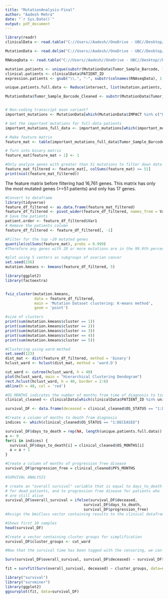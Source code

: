 ---
title: "MutationAnalysis-Final"
author: "Aadesh Mehra"
date: "`r Sys.Date()`"
output: pdf_document
---

```{r}
library(readr)
clinicalData <- read.table("C://Users//Aadesh//OneDrive - UBC//Desktop//bmeg - third//BMEG310 Project//BMEG310Project//TCGA-BRCA//data_clinical_patient.txt", sep="\t", header=TRUE)

MutationData <- read.delim("C://Users//Aadesh//OneDrive - UBC//Desktop//bmeg - third//BMEG310 Project//BMEG310Project//TCGA-BRCA//data_mutations.txt")

RNAseqData <- read.table("C://Users//Aadesh//OneDrive - UBC//Desktop//bmeg - third//BMEG310 Project//BMEG310Project//TCGA-BRCA//RNAseq_BRCA.csv", sep=",", header=TRUE)
```


```{r}

mutation.patients <- unique(substr(MutationData$Tumor_Sample_Barcode, 1, 12))
clinical.patients <- clinicalData$PATIENT_ID
expression.patients <- gsub("\\.", "-", substr(colnames(RNAseqData), 1, 12)[-1])

unique.patients.full.data <- Reduce(intersect, list(mutation.patients, clinical.patients, expression.patients))

MutationData$Tumor_Sample_Barcode_Cleaned <- substr(MutationData$Tumor_Sample_Barcode, 1, 12)



```

```{r}

# Non-coding transcript exon variant?
important_mutations <- MutationData[which(MutationData$IMPACT %in% c("HIGH", "MODERATE")), ]

# Get the important mutations for full-data patients
important_mutations_full_data <- important_mutations[which(important_mutations$Tumor_Sample_Barcode_Cleaned %in% unique.patients.full.data), ]

# Make feature matrix
feature_mat <- table(important_mutations_full_data$Tumor_Sample_Barcode_Cleaned, important_mutations_full_data$Hugo_Symbol)

# Turn into binary matrix
feature_mat[feature_mat > 1] <- 1

```

```{r}
#Only analyze genes with greater than 51 mutations to filter down data
feature_mat_filtered <- feature_mat[, colSums(feature_mat) >= 51]
print(ncol(feature_mat_filtered))
```
The feature matrix before filtering had 16,761 genes. This matrix has only the most mutated genes (>=51 patients) and only has 17 genes.

```{r}
#Convert to dataframe
library(tidyverse)
feature_df_filtered <- as.data.frame(feature_mat_filtered)
feature_df_filtered <- pivot_wider(feature_df_filtered, names_from = Var2, values_from = Freq)
# Save the patients
patient.order <- feature_df_filtered$Var1
# Remove the patients column
feature_df_filtered <- feature_df_filtered[, -1]

```

```{r}
#Filter for the top ~20 mutated genes
quantile(colSums(feature_mat), probs = 0.999)
#Therefore any genes with 28 or more mutations are in the 99.9th percentile.

```

```{r}
#plot using 5 centers as subgroups of ovarian cancer
set.seed(236)
mutation.kmeans <- kmeans(feature_df_filtered, 5)

library(ggplot2)
library(factoextra)


fviz_cluster(mutation.kmeans, 
             data = feature_df_filtered,
             main = 'Mutation Dataset clustering: K-means method',
             geom = 'point')
```
```{r}
#size of clusters
print(sum(mutation.kmeans$cluster == 1))
print(sum(mutation.kmeans$cluster == 2))
print(sum(mutation.kmeans$cluster == 3))
print(sum(mutation.kmeans$cluster == 4))
print(sum(mutation.kmeans$cluster == 5))
```


```{r}
#Clustering using ward method
set.seed(123)
dist_mat <- dist(feature_df_filtered, method = 'binary')
hclust_ward <- hclust(dist_mat, method = 'ward.D')
```

```{r}
cut_ward <- cutree(hclust_ward, h = 40)
plot(hclust_ward, main = "Hierarchical Clustering Dendogram")
rect.hclust(hclust_ward, h = 40, border = 2:6)
abline(h = 40, col = 'red')
```

```{r}

#OS_MONTHS indicates the number of months from time of diagnosis to time of death or last follow up
clinical_cleaned <- clinicalData[which(clinicalData$PATIENT_ID %in% unique.patients.full.data) ,]

survival_DF <- data.frame(deceased = clinical_cleaned$OS_STATUS == "1:DECEASED")

#Create a column of months to death from diagnosis
indices <- which(clinical_cleaned$OS_STATUS == "1:DECEASED")

survival_DF$days_to_death = rep(NA, length(unique.patients.full.data))
a <- 0
for(i in indices) {
  survival_DF$days_to_death[i] = clinical_cleaned$OS_MONTHS[i]
  a = a + 1
}

#Create a column of months of progression free disease
survival_DF$progression_free = clinical_cleaned$PFS_MONTHS
```


```{r}
#SURVIVAL ANALYSIS

# create an "overall survival" variable that is equal to days_to_death
# for dead patients, and to progression free disease for patients who
# are still alive
survival_DF$overall_survival = ifelse(survival_DF$deceased,
                                   survival_DF$days_to_death,
                                   survival_DF$progression_free)
#Assign the bmiClass vector containing results to the clinical dataframe

#Shows first 10 samples
head(survival_DF)

#Create a vector containing cluster groups for simplification
survival_DF$cluster_groups <- cut_ward

#Now that the survival time has been tagged with the censoring, we can add the categorical independent variable  `cluster groups`, and effectively create a formula

Surv(survival_DF$overall_survival, survival_DF$deceased) ~ survival_DF$cluster_groups

fit = survfit(Surv(overall_survival, deceased) ~ cluster_groups, data=survival_DF)

library("survival")
library("survminer")
library(ggplot2)
ggsurvplot(fit, data=survival_DF)

```
